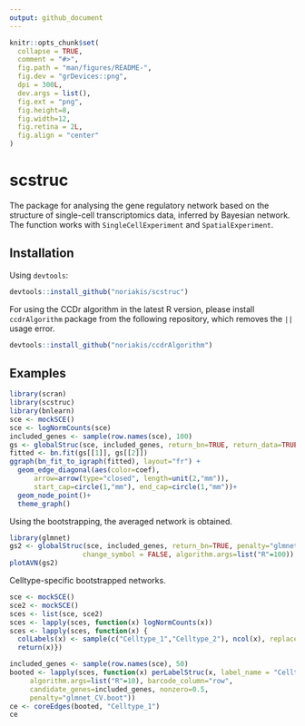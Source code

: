 ```yaml
---
output: github_document
---
```


<!-- README.md is generated from README.Rmd. Please edit that file -->

```r
knitr::opts_chunk$set(
  collapse = TRUE,
  comment = "#>",
  fig.path = "man/figures/README-",
  fig.dev = "grDevices::png",
  dpi = 300L,
  dev.args = list(),
  fig.ext = "png",
  fig.height=8,
  fig.width=12,
  fig.retina = 2L,
  fig.align = "center"
)
```

# scstruc

The package for analysing the gene regulatory network based on the structure of single-cell transcriptomics data, inferred by Bayesian network. The function works with `SingleCellExperiment` and `SpatialExperiment`.

## Installation

Using `devtools`:

```r
devtools::install_github("noriakis/scstruc")
```

For using the CCDr algorithm in the latest R version, please install `ccdrAlgorithm` package from the following repository, which removes the `||` usage error.

```r
devtools::install_github("noriakis/ccdrAlgorithm")
```

## Examples

```r
library(scran)
library(scstruc)
library(bnlearn)
sce <- mockSCE()
sce <- logNormCounts(sce)
included_genes <- sample(row.names(sce), 100)
gs <- globalStruc(sce, included_genes, return_bn=TRUE, return_data=TRUE, change_symbol=FALSE, reg=FALSE)
fitted <- bn.fit(gs[[1]], gs[[2]])
ggraph(bn_fit_to_igraph(fitted), layout="fr") + 
  geom_edge_diagonal(aes(color=coef),
      arrow=arrow(type="closed", length=unit(2,"mm")),
      start_cap=circle(1,"mm"), end_cap=circle(1,"mm"))+
  geom_node_point()+
  theme_graph()
```

Using the bootstrapping, the averaged network is obtained.

```r
library(glmnet)
gs2 <- globalStruc(sce, included_genes, return_bn=TRUE, penalty="glmnet_BIC.boot",
                  change_symbol = FALSE, algorithm.args=list("R"=100))
plotAVN(gs2)
```

Celltype-specific bootstrapped networks.

```r
sce <- mockSCE()
sce2 <- mockSCE()
sces <- list(sce, sce2)
sces <- lapply(sces, function(x) logNormCounts(x))
sces <- lapply(sces, function(x) {
  colLabels(x) <- sample(c("Celltype_1","Celltype_2"), ncol(x), replace=TRUE)
  return(x)})

included_genes <- sample(row.names(sce), 50)
booted <- lapply(sces, function(x) perLabelStruc(x, label_name = "Celltype_1",
     algorithm.args=list("R"=10), barcode_column="row",
     candidate_genes=included_genes, nonzero=0.5,
     penalty="glmnet_CV.boot"))
ce <- coreEdges(booted, "Celltype_1")
ce
```

